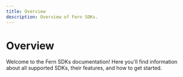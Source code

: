 ```yaml
---
title: Overview
description: Overview of Fern SDKs.
---
```


# Overview

Welcome to the Fern SDKs documentation! Here you'll find information about all supported SDKs, their features, and how to get started. 